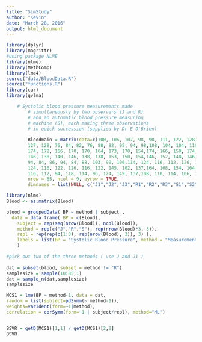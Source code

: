 ```yaml
---
title: "SimStudy"
author: "Kevin"
date: "March 28, 2016"
output: html_document
---
```




```r
library(dplyr)
library(magrittr)
#using package NLME
library(nlme)
library(MethComp)
library(lme4)
source("data/BloodData.R")
source("functions.R")
library(car)
library(gvlma)
```
```r
 
	# Systolic blood pressure measurements made 
		# simultaneously by two observers (J and R) 
		# and an automatic blood pressure measuring
		# machine (S), each making three observations 
		# in quick succession (supplied by Dr E O'Brien)
		
		Bloodmain = matrix(data=c(100, 106, 107, 98, 98, 111, 122, 128, 124, 108, 110, 108, 108, 112, 110, 121, 
		127, 128, 76, 84, 82, 76, 88, 82, 95, 94, 98,108, 104, 104, 110, 100, 106, 127, 127, 135,124, 112, 112, 128, 112, 114, 140, 131, 124,122, 140, 124, 124, 140, 126, 139, 142, 136,116, 108, 102, 118, 110, 102, 122, 112, 112,114, 110, 112, 112, 108, 112, 130, 129, 135,100, 108, 112, 100, 106, 112, 119, 122, 122,108, 92, 100, 108, 98, 100, 126, 113, 111,100, 106, 104, 102, 108, 106, 107, 113, 111,108, 112, 122, 108, 116, 120, 123, 125, 125,112, 112, 110, 114, 112, 110, 131, 129, 122,104, 108, 104, 104, 108, 104, 123, 126, 114,106, 108, 102, 104, 106, 102, 127, 119, 126,122, 122, 114, 118, 122, 114, 142, 133, 137,100, 102, 102, 102, 102, 100, 104, 116, 115,118, 118, 120, 116, 118, 118, 117, 113, 112,140, 134, 138, 138, 136, 134, 139, 127, 113,150, 148, 144, 148, 146, 144, 143, 155, 133,166, 154, 154, 164, 154, 148, 181, 170, 166,148, 156, 134, 136, 154, 132, 149, 156, 140,
		174, 172, 166, 170, 170, 164, 173, 170, 154,174, 166, 150, 174, 166, 154, 160, 155, 170,140, 144, 144, 140, 144, 144, 158, 152, 154,128, 134, 130, 128, 134, 130, 139, 144, 141,
		146, 138, 140, 146, 138, 138, 153, 150, 154,146, 152, 148, 146, 152, 148, 138, 144, 131,220, 218, 220, 220, 218, 220, 228, 228, 226,208, 200, 192, 204, 200, 190, 190, 183, 184,
		94, 84, 86, 94, 84, 88, 103, 99, 106,114, 124, 116, 112, 126, 118, 131, 131, 124,126, 120, 122, 124, 120, 120, 131, 123, 124,124, 124, 132, 126, 126, 120, 126, 129, 125,110, 120, 128, 110, 122, 126, 121, 114, 125,90, 90, 94, 88, 88, 94, 97, 94, 96,106, 106, 110, 106, 108, 110, 116, 121, 127,218, 202, 208, 218, 200, 206, 215, 201, 207,130, 128, 130, 128, 126, 128, 141, 133, 146,136, 136, 130, 136, 138, 128, 153, 143, 138,100, 96, 88, 100, 96, 86, 113, 107, 102,100, 98, 88, 100, 98, 88, 109, 105, 97,
		124, 116, 122, 126, 116, 122, 145, 102, 137,164, 168, 154, 164, 168, 154, 192, 178, 171,100, 102, 100, 100, 104, 102, 112, 116, 116,136, 126, 122, 136, 124, 122, 152, 144, 147,114, 108, 122, 114, 108, 122, 141, 141, 137,148, 120, 132, 146, 130, 132, 206, 188, 166,160, 150, 148, 160, 152, 146, 151, 147, 136,84, 92, 98, 86, 92, 98, 112, 125, 124,156, 162, 152, 156, 158, 152, 162, 165, 189,110, 98, 98, 108, 100, 98, 117, 118, 109,100, 106, 106, 100, 108, 108, 119, 131, 124,100, 102, 94, 100, 102, 96, 136, 116, 113,86, 74, 76, 88, 76, 76, 112, 115, 104,106, 100, 110, 106, 100, 108, 120, 118, 132,108, 110, 106, 106, 118, 106, 117, 118, 115,168, 188, 178, 170, 188, 182, 194, 191, 196,166, 150, 154, 164, 150, 154, 167, 160, 161,146, 142, 132, 144, 142, 130, 173, 161, 154,204, 198, 188, 206, 198, 188, 228, 218, 189,96, 94, 86, 96, 94, 84, 77, 89, 101,134, 126, 124, 132, 126, 124, 154, 156, 141,138, 144, 140, 140, 142, 138, 154, 155, 148,134, 136, 142, 136, 134, 140, 145, 154, 166,156, 160, 154, 156, 162, 156, 200,                 180, 179,124, 138, 138, 122, 140, 136, 188, 147, 139,114, 110, 114, 112, 114, 114, 149, 217, 192,112, 116, 122, 112, 114, 124, 136, 132, 133,112, 116, 134, 114, 114, 136, 128, 125, 142,202, 220, 228, 200, 220, 226, 204, 222, 224,132, 136, 134, 134, 136, 132, 184, 187, 192,158, 162, 152, 158, 164, 150, 163, 160, 152,88, 76, 88, 90, 76, 86, 93, 88, 88,170, 174, 176, 172, 174, 178, 178, 181, 181,182, 176, 180, 184, 174, 178, 202, 199, 195,112, 114, 124, 112, 112, 126, 162, 166, 148,120, 118, 120, 118, 116, 120, 227, 227, 219,110, 108, 106, 110, 108, 106, 133, 127, 126,112, 112, 106, 112, 110, 106, 202, 190, 213,154, 134, 130, 156, 136, 132, 158, 121, 134,
		116, 112, 94, 118, 114, 96, 124, 149, 137,108, 110, 114, 106, 110, 114, 114, 118, 126,106, 98, 100, 104, 100, 100, 137, 135, 134,122, 112, 112, 122, 114, 114, 121, 123, 128), 
		nrow = 85, ncol = 9, byrow = TRUE,
		dimnames = list(NULL, c("J1","J2","J3","R1","R2","R3","S1","S2","S3")) )

```

```r
library(nlme)
Blood <- as.matrix(Blood)

blood = groupedData( BP ~ method | subject ,
  data = data.frame( BP = c(Blood), 
    subject = rep(seq(nrow(Blood)), ncol(Blood)),
    method = rep(c("J","R","S"), rep(nrow(Blood)*3, 3)),
  	repl = rep(rep(c(1:3), rep(nrow(Blood), 3)), 3) ),
	labels = list(BP = "Systolic Blood Pressure", method = "Measurement Device"),
	)
```



```r
#pick out two of the three methods ( use J and J1 ) 
		
dat = subset(blood, subset = method != "R")
samplesize = sample(10:85,1)
dat = sample_n(dat,samplesize)
samplesize

```



```r

MCS1 = lme(BP ~ method-1, data = dat,
random = list(subject=pdSymm(~ method-1)),
weights=varIdent(form=~1|method),
correlation = corSymm(form=~1 | subject/repl), method="ML")


BSVR = getD(MCS1)[1,1] / getD(MCS1)[2,2]
BSVR
```